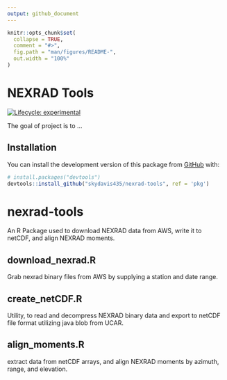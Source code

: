 ```yaml
---
output: github_document
---
```


<!-- README.md is generated from README.Rmd. Please edit that file -->

```r
knitr::opts_chunk$set(
  collapse = TRUE,
  comment = "#>",
  fig.path = "man/figures/README-",
  out.width = "100%"
)
```

# NEXRAD Tools

<!-- badges: start -->
[![Lifecycle: experimental](https://img.shields.io/badge/lifecycle-experimental-orange.svg)](https://www.tidyverse.org/lifecycle/#experimental)
<!-- badges: end -->

The goal of project is to ...

## Installation

You can install the development version of this package from [GitHub](https://github.com/) with:

``` r
# install.packages("devtools")
devtools::install_github("skydavis435/nexrad-tools", ref = 'pkg')
```

# nexrad-tools
An R Package used to download NEXRAD data from AWS, write it to netCDF, and align NEXRAD moments. 

## download_nexrad.R
Grab nexrad binary files from AWS by supplying a station and date range. 

## create_netCDF.R
Utility, to read and decompress NEXRAD binary data and export to netCDF file format utilizing java blob from UCAR. 

## align_moments.R
extract data from netCDF arrays, and align NEXRAD moments by azimuth, range, and elevation.
